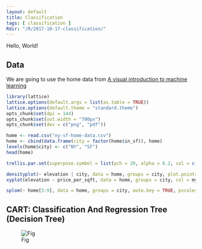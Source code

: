 ```yaml
---
layout: default
title: Classification
tags: [ classification ]
Rdir: "/R/2017-10-17-classification/"
---
```


Hello, World!

## Data

We are going to use the home data from [A visual introduction to machine learning](http://www.r2d3.us/visual-intro-to-machine-learning-part-1/)

```r
library(lattice)
lattice.options(default.args = list(as.table = TRUE))
lattice.options(default.theme = "standard.theme")
opts_chunk$set(dpi = 144)
opts_chunk$set(out.width = "700px")
opts_chunk$set(dev = c("png", "pdf"))
```

```r
home <- read.csv("ny-sf-home-data.csv")
home <- cbind(data.frame(city = factor(home$in_sf)), home)
levels(home$city) <- c("NY", "SF")
head(home)
```

```r
trellis.par.set(superpose.symbol = list(pch = 20, alpha = 0.2, col = c(my.col <- c("blue", "green3"), trellis.par.get("superpose.symbol")$col[3:7])))
```

```r
densityplot(~ elevation | city, data = home, groups = city, plot.points = "rug", layout = c(1, 2), xlim = c(0, 250), col = my.col)
xyplot(elevation ~ price_per_sqft, data = home, groups = city, col = my.col)
```

```r
splom(~ home[3:9], data = home, groups = city, auto.key = TRUE, pscales = 0)
```

## CART: Classification And Regression Tree (Decision Tree)

![Fig]({{ site.baseurl }}/figures/elements-stats-learning-fig-9.2.jpg)
